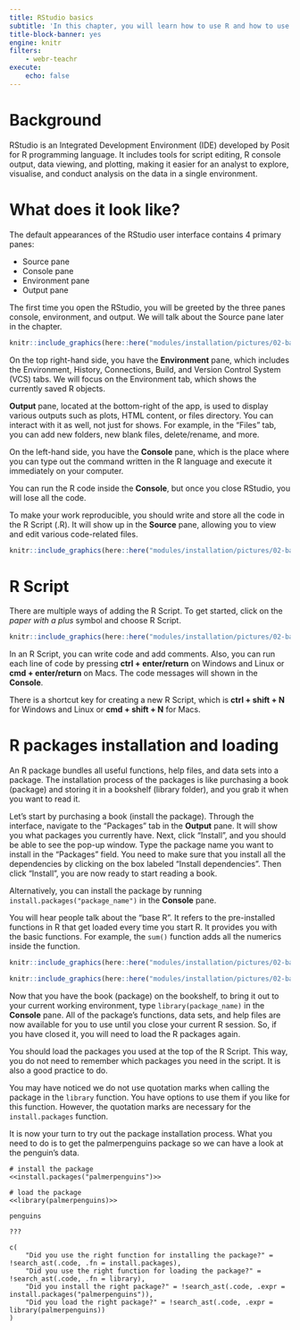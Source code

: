 ```yaml
---
title: RStudio basics
subtitle: 'In this chapter, you will learn how to use R and how to use it with RStudio.'
title-block-banner: yes
engine: knitr
filters:
    - webr-teachr
execute: 
    echo: false
---
```


# Background

RStudio is an Integrated Development Environment (IDE) developed by Posit for R programming language. It includes tools for script editing, R console output, data viewing, and plotting, making it easier for an analyst to explore, visualise, and conduct analysis on the data in a single environment.


# What does it look like?
The default appearances of the RStudio user interface contains 4 primary panes:

- Source pane
- Console pane
- Environment pane
- Output pane

The first time you open the RStudio, you will be greeted by the three panes console, environment, and output. We will talk about the Source pane later in the chapter.

```r
knitr::include_graphics(here::here("modules/installation/pictures/02-basics/RStudio_interface_3p.png"))
```

On the top right-hand side, you have the **Environment** pane, which includes the Environment, History, Connections, Build, and Version Control System (VCS) tabs. We will focus on the Environment tab, which shows the currently saved R objects.

**Output** pane, located at the bottom-right of the app, is used to display various outputs such as plots, HTML content, or files directory. You can interact with it as well, not just for shows. For example, in the "Files" tab, you can add new folders, new blank files, delete/rename, and more.

On the left-hand side, you have the **Console** pane, which is the place where you can type out the command written in the R language and execute it immediately on your computer.

:::{.callout-important}
You can run the R code inside the **Console**, but once you close RStudio, you will lose all the code.
:::

To make your work reproducible, you should write and store all the code in the R Script (.R). It will show up in the **Source** pane, allowing you to view and edit various code-related files.

```r
knitr::include_graphics(here::here("modules/installation/pictures/02-basics/RStudio_interface_4p.png"))
```


# R Script

There are multiple ways of adding the R Script. To get started, click on the *paper with a plus* symbol and choose R Script. 

```r
knitr::include_graphics(here::here("modules/installation/pictures/02-basics/RStudio_newfile.png"))
```

In an R Script, you can write code and add comments. Also, you can run each line of code by pressing **ctrl + enter/return** on Windows and Linux or **cmd + enter/return** on Macs. The code messages will shown in the **Console**.

:::{.callout-tip}
There is a shortcut key for creating a new R Script, which is **ctrl + shift + N** for Windows and Linux or **cmd + shift + N** for Macs.
:::


# R packages installation and loading

An R package bundles all useful functions, help files, and data sets into a package. The installation process of the packages is like purchasing a book (package) and storing it in a bookshelf (library folder), and you grab it when you want to read it.

Let's start by purchasing a book (install the package). Through the interface, navigate to the "Packages" tab in the **Output** pane. It will show you what packages you currently have. Next, click "Install", and you should be able to see the pop-up window. Type the package name you want to install in the "Packages" field. You need to make sure that you install all the dependencies by clicking on the box labeled "Install dependencies". Then click "Install", you are now ready to start reading a book.

Alternatively, you can install the package by running `install.packages("package_name")` in the **Console** pane.

:::{.callout-note}
You will hear people talk about the "base R". It refers to the pre-installed functions in R that get loaded every time you start R. It provides you with the basic functions. For example, the `sum()` function adds all the numerics inside the function.
:::

```r
knitr::include_graphics(here::here("modules/installation/pictures/02-basics/RStudio_package.png"))
```

```r
knitr::include_graphics(here::here("modules/installation/pictures/02-basics/RStudio_Install_pkg.png"))
```

Now that you have the book (package) on the bookshelf, to bring it out to your current working environment, type `library(package_name)` in the **Console** pane. All of the package's functions, data sets, and help files are now available for you to use until you close your current R session. So, if you have closed it, you will need to load the R packages again.

You should load the packages you used at the top of the R Script. This way, you do not need to remember which packages you need in the script. It is also a good practice to do.

:::{.callout-important}
You may have noticed we do not use quotation marks when calling the package in the `library` function. You have options to use them if you like for this function. However, the quotation marks are necessary for the `install.packages` function.
:::

:::{.callout-caution}
It is now your turn to try out the package installation process. What you need to do is to get the palmerpenguins package so we can have a look at the penguin's data.
:::

```webr-teachr
# install the package
<<install.packages("palmerpenguins")>>

# load the package
<<library(palmerpenguins)>>

penguins

???

c(
    "Did you use the right function for installing the package?" = !search_ast(.code, .fn = install.packages),
    "Did you use the right function for loading the package?" = !search_ast(.code, .fn = library),
    "Did you install the right package?" = !search_ast(.code, .expr = install.packages("palmerpenguins")),
    "Did you load the right package?" = !search_ast(.code, .expr = library(palmerpenguins))
)

```
